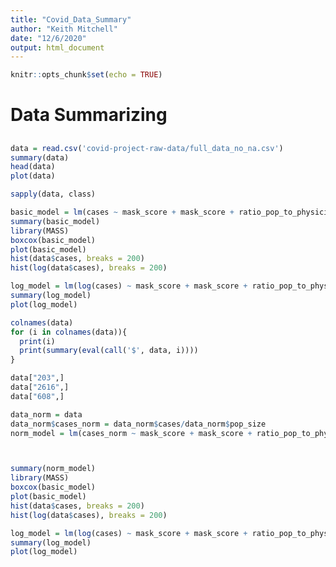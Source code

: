 ```yaml
---
title: "Covid_Data_Summary"
author: "Keith Mitchell"
date: "12/6/2020"
output: html_document
---
```


```r
knitr::opts_chunk$set(echo = TRUE)
```

# Data Summarizing


## 
```r
data = read.csv('covid-project-raw-data/full_data_no_na.csv')
summary(data)
head(data)
plot(data)
```





```r
sapply(data, class)
```


```r
basic_model = lm(cases ~ mask_score + mask_score + ratio_pop_to_physician + unemploy_rate + HS_grad_rate + flu_vacc_. + uninsured + median_income + pop_size + X._rural + life_expectancy + sim_diversity_index, data = data)
summary(basic_model)
library(MASS)
boxcox(basic_model)
plot(basic_model)
hist(data$cases, breaks = 200)
hist(log(data$cases), breaks = 200)
```



```r
log_model = lm(log(cases) ~ mask_score + mask_score + ratio_pop_to_physician + unemploy_rate + HS_grad_rate + flu_vacc_. + uninsured + median_income + pop_size + X._rural + life_expectancy + sim_diversity_index, data = data)
summary(log_model)
plot(log_model)
```



```r
colnames(data)
for (i in colnames(data)){
  print(i)
  print(summary(eval(call('$', data, i))))
}

```


```r
data["203",]
data["2616",]
data["608",]

```





```r
data_norm = data
data_norm$cases_norm = data_norm$cases/data_norm$pop_size
norm_model = lm(cases_norm ~ mask_score + mask_score + ratio_pop_to_physician + unemploy_rate + HS_grad_rate + flu_vacc_. + uninsured + median_income +  X._rural + life_expectancy + sim_diversity_index, data = data_norm)



summary(norm_model)
library(MASS)
boxcox(basic_model)
plot(basic_model)
hist(data$cases, breaks = 200)
hist(log(data$cases), breaks = 200)

```


```r
log_model = lm(log(cases) ~ mask_score + mask_score + ratio_pop_to_physician + unemploy_rate + HS_grad_rate + flu_vacc_. + uninsured + median_income + pop_size + X._rural + life_expectancy + sim_diversity_index, data = data)
summary(log_model)
plot(log_model)
```








